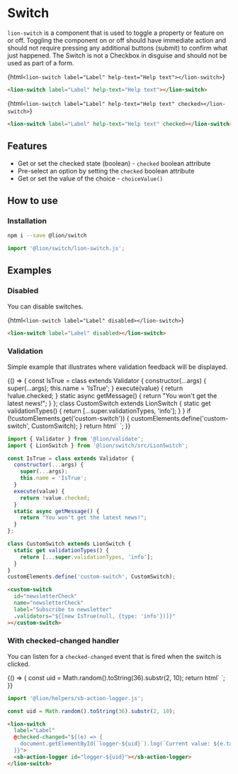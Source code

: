 

<Meta title="Buttons/Switch" />

# Switch

`lion-switch` is a component that is used to toggle a property or feature on or off. Toggling the component on or off should have immediate action and should not require pressing any additional buttons (submit) to confirm what just happened. The Switch is not a Checkbox in disguise and should not be used as part of a form.

<Story name="Default (off)">{html`
  <lion-switch label="Label" help-text="Help text"></lion-switch>
`}</Story>

```html
<lion-switch label="Label" help-text="Help text"></lion-switch>
```

<Story name="Checked">{html`
  <lion-switch label="Label" help-text="Help text" checked></lion-switch>
`}</Story>

```html
<lion-switch label="Label" help-text="Help text" checked></lion-switch>
```

## Features

- Get or set the checked state (boolean) - `checked` boolean attribute
- Pre-select an option by setting the `checked` boolean attribute
- Get or set the value of the choice - `choiceValue()`

## How to use

### Installation

```sh
npm i --save @lion/switch
```

```js
import '@lion/switch/lion-switch.js';
```

## Examples

### Disabled

You can disable switches.

<Story name="Disabled">{html`
  <lion-switch label="Label" disabled></lion-switch>
`}</Story>

```html
<lion-switch label="Label" disabled></lion-switch>
```

### Validation

Simple example that illustrates where validation feedback will be displayed.

<Story name="Validation">
  {() => {
    const IsTrue = class extends Validator {
      constructor(...args) {
        super(...args);
        this.name = 'IsTrue';
      }
      execute(value) {
        return !value.checked;
      }
      static async getMessage() {
        return "You won't get the latest news!";
      }
    };
    class CustomSwitch extends LionSwitch {
      static get validationTypes() {
        return [...super.validationTypes, 'info'];
      }
    }
    if (!customElements.get('custom-switch')) {
      customElements.define('custom-switch', CustomSwitch);
    }
    return html`
      <custom-switch
        id="newsletterCheck"
        name="newsletterCheck"
        label="Subscribe to newsletter"
        .validators="${[new IsTrue(null, { type: 'info' })]}"
      ></custom-switch>
    `;
  }}
</Story>

```js
import { Validator } from '@lion/validate';
import { LionSwitch } from '@lion/switch/src/LionSwitch';

const IsTrue = class extends Validator {
  constructor(...args) {
    super(...args);
    this.name = 'IsTrue';
  }
  execute(value) {
    return !value.checked;
  }
  static async getMessage() {
    return "You won't get the latest news!";
  }
};

class CustomSwitch extends LionSwitch {
  static get validationTypes() {
    return [...super.validationTypes, 'info'];
  }
}
customElements.define('custom-switch', CustomSwitch);
```

```html
<custom-switch
  id="newsletterCheck"
  name="newsletterCheck"
  label="Subscribe to newsletter"
  .validators="${[new IsTrue(null, {type: 'info'})]}"
></custom-switch>
```

### With checked-changed handler

You can listen for a `checked-changed` event that is fired when the switch is clicked.

<Story name="checked-changed handler">
  {() => {
    const uid = Math.random().toString(36).substr(2, 10);
    return html`
      <lion-switch
        label="Label"
        @checked-changed="${(e) => {
          document.getElementById(`logger-${uid}`).log(`Current value: ${e.target.checked}`);
        }}">
      </lion-switch>
      <sb-action-logger id="logger-${uid}"></sb-action-logger>
    `;
  }}
</Story>

```js
import '@lion/helpers/sb-action-logger.js';

const uid = Math.random().toString(36).substr(2, 10);
```

```html
<lion-switch
  label="Label"
  @checked-changed="${(e) => {
    document.getElementById(`logger-${uid}`).log(`Current value: ${e.target.checked}`);
  }}">
  <sb-action-logger id="logger-${uid}"></sb-action-logger>
</lion-switch>
```
